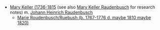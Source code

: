 * [[Keller-3030.wikitext|Mary Keller (1736-1815]] (see also [[Mary-Keller-Roudenbusch.wikitext|Mary Keller Raudenbusch]] for research notes) m. [[Raudenbusch-5|Johann Heinrich Raudenbusch]]
** [[Raudenbusch-15.wikitext|Marie Roudenbusch/Ruebush (b. 1767-1776 d. maybe 1810 maybe 1820)]]